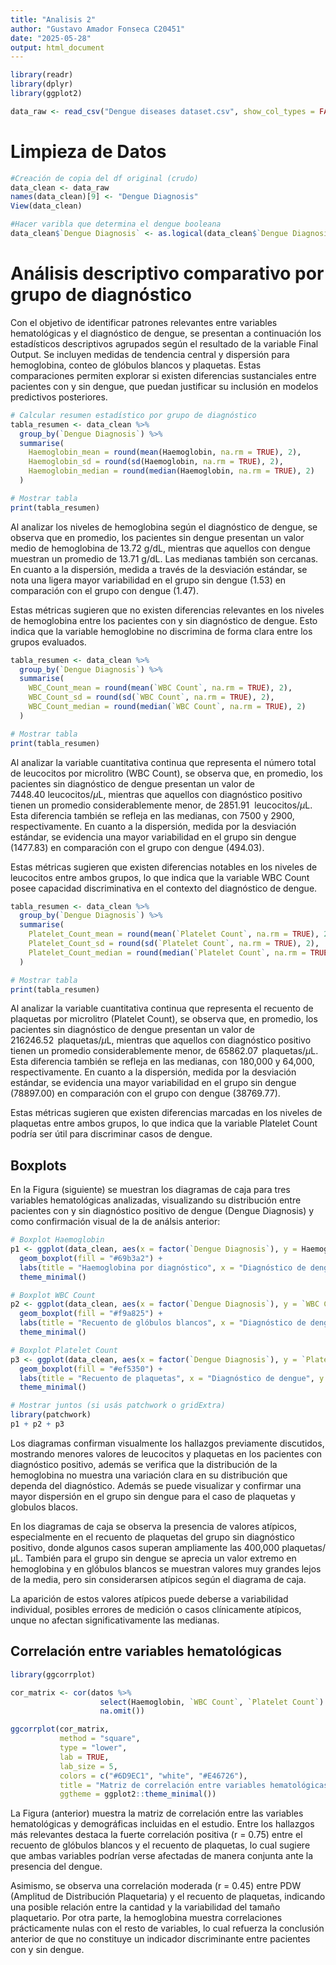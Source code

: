 ```yaml
---
title: "Analisis 2"
author: "Gustavo Amador Fonseca C20451"
date: "2025-05-28"
output: html_document
---
```


```r
library(readr)
library(dplyr)
library(ggplot2)

data_raw <- read_csv("Dengue diseases dataset.csv", show_col_types = FALSE)
```

# Limpieza de Datos

```r
#Creación de copia del df original (crudo)
data_clean <- data_raw
names(data_clean)[9] <- "Dengue Diagnosis"
View(data_clean)
```

```r
#Hacer varibla que determina el dengue booleana
data_clean$`Dengue Diagnosis` <- as.logical(data_clean$`Dengue Diagnosis`)
```

# Análisis descriptivo comparativo por grupo de diagnóstico

Con el objetivo de identificar patrones relevantes entre variables hematológicas y el diagnóstico de dengue, se presentan a continuación los estadísticos descriptivos agrupados según el resultado de la variable Final Output. Se incluyen medidas de tendencia central y dispersión para hemoglobina, conteo de glóbulos blancos y plaquetas. Estas comparaciones permiten explorar si existen diferencias sustanciales entre pacientes con y sin dengue, que puedan justificar su inclusión en modelos predictivos posteriores.

```r
# Calcular resumen estadístico por grupo de diagnóstico
tabla_resumen <- data_clean %>%
  group_by(`Dengue Diagnosis`) %>%
  summarise(
    Haemoglobin_mean = round(mean(Haemoglobin, na.rm = TRUE), 2),
    Haemoglobin_sd = round(sd(Haemoglobin, na.rm = TRUE), 2),
    Haemoglobin_median = round(median(Haemoglobin, na.rm = TRUE), 2)
  )

# Mostrar tabla
print(tabla_resumen)
```

Al analizar los niveles de hemoglobina según el diagnóstico de dengue, se observa que en promedio, los pacientes sin dengue presentan un valor medio de hemoglobina de 13.72 g/dL, mientras que aquellos con dengue muestran un promedio de 13.71 g/dL. Las medianas también son cercanas. En cuanto a la dispersión, medida a través de la desviación estándar, se nota una ligera mayor variabilidad en el grupo sin dengue (1.53) en comparación con el grupo con dengue (1.47).

Estas métricas sugieren que no existen diferencias relevantes en los niveles de hemoglobina entre los pacientes con y sin diagnóstico de dengue. Esto indica que la variable hemoglobine no discrimina de forma clara entre los grupos evaluados.

```r
tabla_resumen <- data_clean %>%
  group_by(`Dengue Diagnosis`) %>%
  summarise(
    WBC_Count_mean = round(mean(`WBC Count`, na.rm = TRUE), 2),
    WBC_Count_sd = round(sd(`WBC Count`, na.rm = TRUE), 2),
    WBC_Count_median = round(median(`WBC Count`, na.rm = TRUE), 2)
  )

# Mostrar tabla
print(tabla_resumen)
```

Al analizar la variable cuantitativa continua que representa el número total de leucocitos por microlitro (WBC Count), se observa que, en promedio, los pacientes sin diagnóstico de dengue presentan un valor de 7448.40$\ \text{leucocitos}/\mu\text{L}$, mientras que aquellos con diagnóstico positivo tienen un promedio considerablemente menor, de 2851.91 $\ \text{leucocitos}/\mu\text{L}$. Esta diferencia también se refleja en las medianas, con 7500 y 2900, respectivamente. En cuanto a la dispersión, medida por la desviación estándar, se evidencia una mayor variabilidad en el grupo sin dengue (1477.83) en comparación con el grupo con dengue (494.03).

Estas métricas sugieren que existen diferencias notables en los niveles de leucocitos entre ambos grupos, lo que indica que la variable WBC Count posee capacidad discriminativa en el contexto del diagnóstico de dengue.

```r
tabla_resumen <- data_clean %>%
  group_by(`Dengue Diagnosis`) %>%
  summarise(
    Platelet_Count_mean = round(mean(`Platelet Count`, na.rm = TRUE), 2),
    Platelet_Count_sd = round(sd(`Platelet Count`, na.rm = TRUE), 2),
    Platelet_Count_median = round(median(`Platelet Count`, na.rm = TRUE), 2)
  )

# Mostrar tabla
print(tabla_resumen)
```

Al analizar la variable cuantitativa continua que representa el recuento de plaquetas por microlitro (Platelet Count), se observa que, en promedio, los pacientes sin diagnóstico de dengue presentan un valor de 216246.52 $\ \text{plaquetas}/\mu\text{L}$, mientras que aquellos con diagnóstico positivo tienen un promedio considerablemente menor, de 65862.07 $\ \text{plaquetas}/\mu\text{L}$. Esta diferencia también se refleja en las medianas, con 180,000 y 64,000, respectivamente. En cuanto a la dispersión, medida por la desviación estándar, se evidencia una mayor variabilidad en el grupo sin dengue (78897.00) en comparación con el grupo con dengue (38769.77).

Estas métricas sugieren que existen diferencias marcadas en los niveles de plaquetas entre ambos grupos, lo que indica que la variable Platelet Count podría ser útil para discriminar casos de dengue.

## Boxplots

En la Figura (siguiente) se muestran los diagramas de caja para tres variables hematológicas analizadas, visualizando su distribución entre pacientes con y sin diagnóstico positivo de dengue (Dengue Diagnosis) y como confirmación visual de la de análsis anterior:

```r
# Boxplot Haemoglobin
p1 <- ggplot(data_clean, aes(x = factor(`Dengue Diagnosis`), y = Haemoglobin)) +
  geom_boxplot(fill = "#69b3a2") +
  labs(title = "Haemoglobina por diagnóstico", x = "Diagnóstico de dengue", y = "g/dL") +
  theme_minimal()

# Boxplot WBC Count
p2 <- ggplot(data_clean, aes(x = factor(`Dengue Diagnosis`), y = `WBC Count`)) +
  geom_boxplot(fill = "#f9a825") +
  labs(title = "Recuento de glóbulos blancos", x = "Diagnóstico de dengue", y = "células/µL") +
  theme_minimal()

# Boxplot Platelet Count
p3 <- ggplot(data_clean, aes(x = factor(`Dengue Diagnosis`), y = `Platelet Count`)) +
  geom_boxplot(fill = "#ef5350") +
  labs(title = "Recuento de plaquetas", x = "Diagnóstico de dengue", y = "células/µL") +
  theme_minimal()
```

```r
# Mostrar juntos (si usás patchwork o gridExtra)
library(patchwork)
p1 + p2 + p3
```

Los diagramas confirman visualmente los hallazgos previamente discutidos, mostrando menores valores de leucocitos y plaquetas en los pacientes con diagnóstico positivo, además se verifica que la distribución de la hemoglobina no muestra una variación clara en su distribución que dependa del diagnóstico. Además se puede visualizar y confirmar una mayor dispersión en el grupo sin dengue para el caso de plaquetas y globulos blacos.

En los diagramas de caja se observa la presencia de valores atípicos, especialmente en el recuento de plaquetas del grupo sin diagnóstico positivo, donde algunos casos superan ampliamente las 400,000 plaquetas/µL. También para el grupo sin dengue se aprecia un valor extremo en hemoglobina y en glóbulos blancos se muestran valores muy grandes lejos de la media, pero sin considerarsen atípicos según el diagrama de caja.

La aparición de estos valores atípicos puede deberse a variabilidad individual, posibles errores de medición o casos clínicamente atípicos, unque no afectan significativamente las medianas.

## Correlación entre variables hematológicas

```r
library(ggcorrplot)

cor_matrix <- cor(datos %>% 
                    select(Haemoglobin, `WBC Count`, `Platelet Count`) %>% 
                    na.omit())

ggcorrplot(cor_matrix,
           method = "square",
           type = "lower",
           lab = TRUE,
           lab_size = 5,
           colors = c("#6D9EC1", "white", "#E46726"),
           title = "Matriz de correlación entre variables hematológicas",
           ggtheme = ggplot2::theme_minimal())

```

La Figura (anterior) muestra la matriz de correlación entre las variables hematológicas y demográficas incluidas en el estudio. Entre los hallazgos más relevantes destaca la fuerte correlación positiva (r = 0.75) entre el recuento de glóbulos blancos y el recuento de plaquetas, lo cual sugiere que ambas variables podrían verse afectadas de manera conjunta ante la presencia del dengue.

Asimismo, se observa una correlación moderada (r = 0.45) entre PDW (Amplitud de Distribución Plaquetaria) y el recuento de plaquetas, indicando una posible relación entre la cantidad y la variabilidad del tamaño plaquetario. Por otra parte, la hemoglobina muestra correlaciones prácticamente nulas con el resto de variables, lo cual refuerza la conclusión anterior de que no constituye un indicador discriminante entre pacientes con y sin dengue.













